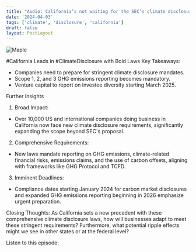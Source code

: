 ```yaml
---
title: "Audio: California’s not waiting for the SEC’s climate disclosure rules"
date: '2024-04-03'
tags: ['climate', 'disclosure', 'california']
draft: false
layout: PostLayout
---
```


<div className="flex justify-center">
<div className="my-1 w-full px-2 xl:my-1 xl:w-1/2 xl:px-2">
    <img src="https://willpolesa.pythonanywhere.com/static/podcast_thumbnails/recjNLNxaf1y8FGpYpodcast_thumbnail.png" alt="Maple" className="mx-auto h-58 w-auto" />
</div>
</div>

#California Leads in #ClimateDisclosure with Bold Laws
Key Takeaways:
- Companies need to prepare for stringent climate disclosure mandates.
- Scope 1, 2, and 3 GHG emissions reporting becomes mandatory.
- Venture capital to report on investee diversity starting March 2025.

Further Insights
1. Broad Impact:
- Over 10,000 US and international companies doing business in California now face new climate disclosure requirements, significantly expanding the scope beyond SEC's proposal.

2. Comprehensive Requirements:
- New laws mandate reporting on GHG emissions, climate-related financial risks, emissions claims, and the use of carbon offsets, aligning with frameworks like GHG Protocol and TCFD.

3. Imminent Deadlines:
- Compliance dates starting January 2024 for carbon market disclosures and expanded GHG emissions reporting beginning in 2026 emphasize urgent preparation.

Closing Thoughts:
As California sets a new precedent with these comprehensive climate disclosure laws, how will businesses adapt to meet these stringent requirements? Furthermore, what potential ripple effects might we see in other states or at the federal level?

Listen to this episode:
